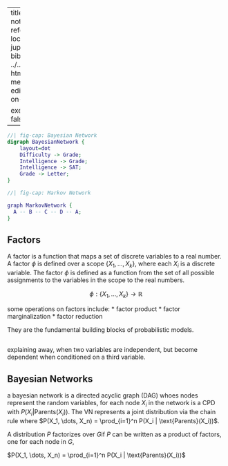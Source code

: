 
---
title: pgm week1 notes
format: html
reference-location: margin
jupyter: python3
bibliography: ../../references.bib
html-math-method: katex
editor:
  render-on-save: true

execute: 
  enabled: false 
---
```dot
//| fig-cap: Bayesian Network
digraph BayesianNetwork {
    layout=dot
    Difficulty -> Grade;
    Intelligence -> Grade;
    Intelligence -> SAT;
    Grade -> Letter;
}
```

```dot
//| fig-cap: Markov Network

graph MarkovNetwork {
  A -- B -- C -- D -- A; 
}
```



## Factors

A factor is a function that maps a set of discrete variables to a real number. A factor $\phi$ is defined over a scope $\{X_1, \dots, X_k\}$, where each $X_i$ is a discrete variable. The factor $\phi$ is defined as a function from the set of all possible assignments to the variables in the scope to the real numbers.

$$\phi: \{X_1, \dots, X_k\} \rightarrow \mathbb{R}$$

some operations on factors include:
* factor product
* factor marginalization
* factor reduction

They are the fundamental building blocks of probabilistic models.



## 

explaining away, when two variables are independent, but become dependent when conditioned on a third variable.


## Bayesian Networks

a bayesian network is a directed acyclic graph (DAG) whoes nodes represent the random variables, for each node $X_i$ in the network is a CPD with $P(X_i | \text{Parents}(X_i))$. The VN represents a joint distribution via the chain rule where $P(X_1, \dots, X_n) = \prod_{i=1}^n P(X_i | \text{Parents}(X_i))$.

A distribution $P$ factorizes over $G$if $P$ can be written as a product of factors, one for each node in $G$, 

$P(X_1, \dots, X_n) = \prod_{i=1}^n P(X_i | \text{Parents}(X_i))$


